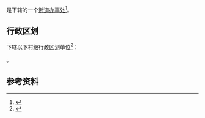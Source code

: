 {{中国乡级行政区|22/01/22/002/000}}

'''{{PAGENAMEBASE}}'''是{{PRC admin/fullname|22/01/22/002/000|3}}下辖的一个[[街道办事处|街道办事处]]<ref>{{PRC admin/ref sgc|{{PRC admin/parent|22/01/22/002/000}}}}</ref>。

== 行政区划 ==
{{PAGENAMEBASE}}下辖以下村级行政区划单位<ref>{{PRC admin/ref sgc|22/01/22/002/000}}</ref>：

{{PRC admin/children|22/01/22/002/000}}。

== 参考资料 ==
{{reflist}}

{{吉林行政区划小作品}}
{{PRC admin/navcat|22/01/22/002/000}}